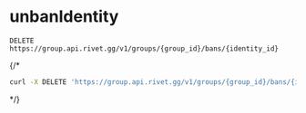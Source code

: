 # unbanIdentity
```
DELETE https://group.api.rivet.gg/v1/groups/{group_id}/bans/{identity_id}
```


{/*<RequestExample>
```bash curl
curl -X DELETE 'https://group.api.rivet.gg/v1/groups/{group_id}/bans/{identity_id}'
```
</RequestExample>*/}
